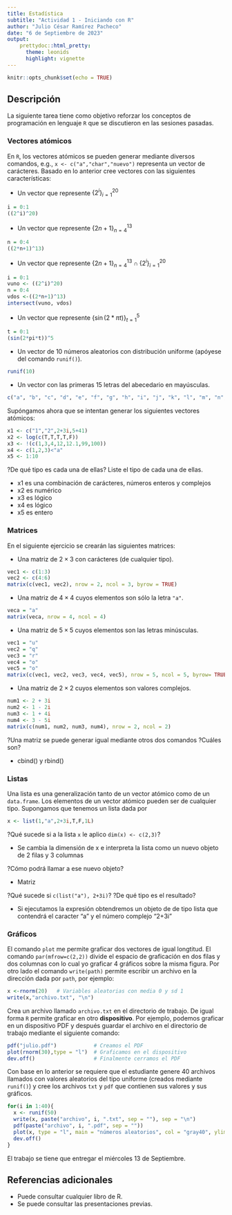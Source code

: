 ---
title: Estadística
subtitle: "Actividad 1 - Iniciando con R"
author: "Julio César Ramírez Pacheco"
date: "6 de Septiembre de 2023"
output: 
    prettydoc::html_pretty:
      theme: leonids
      highlight: vignette
---

```{r setup, include=FALSE}
knitr::opts_chunk$set(echo = TRUE)
```

## Descripción

La siguiente tarea tiene como objetivo reforzar los conceptos de programación en lenguaje `R` que se discutieron en las sesiones pasadas. 

### Vectores atómicos

En `R`, los vectores atómicos se pueden generar mediante diversos comandos, e.g., `x <- c("a","char","nuevo")` representa un vector de carácteres. Basado en lo anterior cree vectores con las siguientes características:

+ Un vector que represente $\{2^i\}_{i=1}^{20}$
```{r}
i = 0:1
((2^i)^20)
```
+ Un vector que represente $\{2n+1\}_{n=4}^{13}$
```{r}
n = 0:4
((2*n+1)^13)
```
+ Un vector que represente $\{2n+1\}_{n=4}^{13} \cap \{2^i\}_{i=1}^{20}$
```{r}
i = 0:1
vuno <- ((2^i)^20)
n = 0:4
vdos <-((2*n+1)^13)
intersect(vuno, vdos)
```
+ Un vector que represente $\{\sin(2*\pi t)\}_{t=1}^5$
```{r}
t = 0:1
(sin(2*pi*t))^5
```
+ Un vector de $10$ números aleatorios con distribución uniforme (apóyese del comando `runif()`).
```{r}
runif(10)
```
+ Un vector con las primeras 15 letras del abecedario en mayúsculas.
```{r}
c("a", "b", "c", "d", "e", "f", "g", "h", "i", "j", "k", "l", "m", "n", "o")
```
Supóngamos ahora que se intentan generar los siguientes vectores atómicos:


```{r, echo=T}
x1 <- c("1","2",2+3i,5+41)
x2 <- log(c(T,T,T,T,F))
x3 <- !(c(1,3,4,12,12.1,99,100))
x4 <- c(1,2,3)<"a"
x5 <- 1:10
```

?De qué tipo es cada una de ellas? Liste el tipo de cada una de ellas.

- x1 es una combinación de carácteres, números enteros y complejos
- x2 es numérico
- x3 es lógico
- x4 es lógico
- x5 es entero

### Matrices

En el siguiente ejercicio se crearán las siguientes matrices:
 
+ Una matriz de $2\times3$ con carácteres (de cualquier tipo).
```{r}
vec1 <- c(1:3)
vec2 <- c(4:6)
matrix(c(vec1, vec2), nrow = 2, ncol = 3, byrow = TRUE)
```
+ Una matriz de $4\times4$ cuyos elementos son sólo la letra `"a"`.
```{r}
veca = "a"
matrix(veca, nrow = 4, ncol = 4)
```
+ Una matriz de $5\times5$ cuyos elementos son las letras minúsculas.
```{r}
vec1 = "u"
vec2 = "q"
vec3 = "r"
vec4 = "o"
vec5 = "o"
matrix(c(vec1, vec2, vec3, vec4, vec5), nrow = 5, ncol = 5, byrow= TRUE)
```
+ Una matriz de $2\times2$ cuyos elementos son valores complejos.
```{r}
num1 <- 2 + 3i
num2 <- 1 - 2i
num3 <- 1 + 4i
num4 <- 3 - 5i
matrix(c(num1, num2, num3, num4), nrow = 2, ncol = 2)
```

?Una matriz se puede generar igual mediante otros dos comandos ?Cuáles son?

- cbind() y rbind()

### Listas 

Una lista es una generalización tanto de un vector atómico como de un `data.frame`. Los elementos de un vector atómico pueden ser de cualquier tipo. Supongamos que tenemos un lista dada por

```{r, eval=FALSE}
x <- list(1,"a",2+3i,T,F,1L)
```

?Qué sucede si a la lista `x` le aplico `dim(x) <- c(2,3)`?

- Se cambia la dimensión de x e interpreta la lista como un nuevo objeto de 2 filas y 3 columnas

?Cómo podrá llamar a ese nuevo objeto?

- Matriz

 ?Qué sucede si `c(list("a"), 2+3i)`? ?De qué tipo es el resultado?
 
- Si ejecutamos la expresión obtendremos un objeto de  de tipo lista que contendrá el caracter "a" y el número complejo "2+3i"
 
### Gráficos

El comando `plot` me permite graficar dos vectores de igual longtitud. El comando `par(mfrow=c(2,2))` divide el espacio de graficación en dos filas y dos columnas con lo cual yo graficar 4 gráficos sobre la misma figura. 
Por otro lado el comando `write(path)` permite escribir un archivo en la dirección dada por `path`, por ejemplo:

```{r eval=FALSE}
x <-rnorm(20)   # Variables aleatorias con media 0 y sd 1
write(x,"archivo.txt", "\n")
```
Crea un archivo llamado `archivo.txt` en el directorio de trabajo. De igual forma `R` permite graficar en otro **dispositivo**. Por ejemplo, podemos graficar en un dispositivo PDF y después guardar el archivo en el directorio de trabajo mediante el siguiente comando:

```{r eval=FALSE}
pdf("julio.pdf")            # Creamos el PDF
plot(rnorm(30),type = "l")  # Graficamos en el dispositivo
dev.off()                   # Finalmente cerramos el PDF

```

Con base en lo anterior se requiere que el estudiante genere 40 archivos llamados con valores aleatorios del tipo uniforme (creados mediante `runif()`) y cree los archivos `txt` y `pdf` que contienen sus valores y sus gráficos. 

```{r}
for(i in 1:40){
  x <- runif(50)
  write(x, paste("archivo", i, ".txt", sep = ""), sep = "\n")
  pdf(paste("archivo", i, ".pdf", sep = ""))
  plot(x, type = "l", main = "números aleatorios", col = "gray40", ylim = c(0, 2))
  dev.off()
}
```


El trabajo se tiene que entregar el miércoles 13 de Septiembre.

## Referencias adicionales

- Puede consultar cualquier libro de R.
- Se puede consultar las presentaciones previas.

